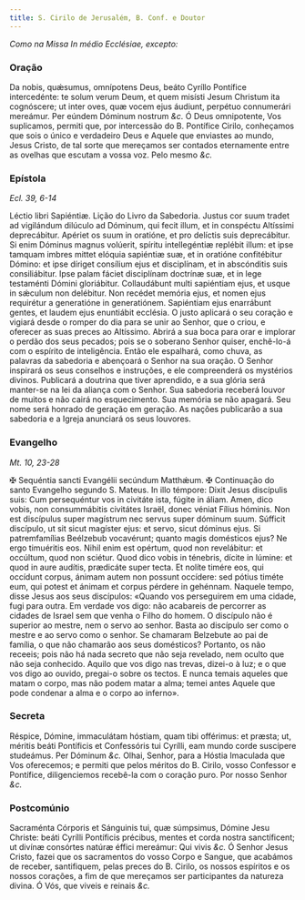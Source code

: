 ```yaml
---
title: S. Cirilo de Jerusalém, B. Conf. e Doutor
---
```


<em>Como na Missa In médio Ecclésiae, excepto:</em>


<LinkCard
  href="/missal/comum/13doutores"
  title="Doutores - Missa In médio Ecclésiae"
/>

### Oração

<div class="grid grid-cols-2 gap-5">
  <span class="text-justify">
    Da nobis, quǽsumus, omnípotens Deus, beáto Cyríllo Pontífice intercedénte:
    te solum verum Deum, et quem misísti Jesum Christum ita cognóscere; ut inter
    oves, quæ vocem ejus áudiunt, perpétuo connumerári mereámur. Per eúndem
    Dóminum nostrum <em>&c.</em>
  </span>
  <span class="text-justify">
    Ó Deus omnipotente, Vos suplicamos, permiti que, por intercessão do B.
    Pontífice Cirilo, conheçamos que sois o único e verdadeiro Deus e Aquele que
    enviastes ao mundo, Jesus Cristo, de tal sorte que mereçamos ser contados
    eternamente entre as ovelhas que escutam a vossa voz. Pelo mesmo
    <em>&c.</em>
  </span>
</div>

### Epístola

_Ecl. 39, 6-14_

<div class="grid grid-cols-2 gap-5">
  <span class="text-justify">Léctio libri Sapiéntiæ.</span>
  <span class="text-justify">Lição do Livro da Sabedoria.</span>
  <span class="text-justify">
    Justus cor suum tradet ad vigilándum dilúculo ad Dóminum, qui fecit illum,
    et in conspéctu Altíssimi deprecábitur. Apériet os suum in oratióne, et pro
    delíctis suis deprecábitur. Si enim Dóminus magnus volúerit, spíritu
    intellegéntiæ replébit illum: et ipse tamquam imbres mittet elóquia
    sapiéntiæ suæ, et in oratióne confitébitur Dómino: et ipse díriget consílium
    ejus et disciplínam, et in abscónditis suis consiliábitur. Ipse palam fáciet
    disciplínam doctrínæ suæ, et in lege testaménti Dómini gloriábitur.
    Collaudábunt multi sapiéntiam ejus, et usque in sǽculum non delébitur. Non
    recédet memória ejus, et nomen ejus requirétur a generatióne in
    generatiónem. Sapiéntiam ejus enarrábunt gentes, et laudem ejus enuntiábit
    ecclésia.
  </span>
  <span class="text-justify">
    O justo aplicará o seu coração e vigiará desde o romper do dia para se unir
    ao Senhor, que o criou, e oferecer as suas preces ao Altíssimo. Abrirá a sua
    boca para orar e implorar o perdão dos seus pecados; pois se o soberano
    Senhor quiser, enchê-lo-á com o espírito de inteligência. Então ele
    espalhará, como chuva, as palavras da sabedoria e abençoará o Senhor na sua
    oração. O Senhor inspirará os seus conselhos e instruções, e ele
    compreenderá os mystérios divinos. Publicará a doutrina que tiver aprendido,
    e a sua glória será manter-se na lei da aliança com o Senhor. Sua sabedoria
    receberá louvor de muitos e não cairá no esquecimento. Sua memória se não
    apagará. Seu nome será honrado de geração em geração. As nações publicarão a
    sua sabedoria e a Igreja anunciará os seus louvores.
  </span>
</div>

### Evangelho

_Mt. 10, 23-28_

<div class="grid grid-cols-2 gap-5">
  <span class="text-justify">
    <span class="text-red-500">&#10016;</span> Sequéntia sancti Evangélii
    secúndum Matthǽum.
  </span>
  <span class="text-justify">
    <span class="text-red-500">&#10016;</span> Continuação do santo Evangelho
    segundo S. Mateus.
  </span>
  <span class="text-justify">
    In illo témpore: Dixit Jesus discípulis suis: Cum persequéntur vos in
    civitáte ista, fúgite in áliam. Amen, dico vobis, non consummábitis
    civitátes Israël, donec véniat Fílius hóminis. Non est discípulus super
    magístrum nec servus super dóminum suum. Súfficit discípulo, ut sit sicut
    magíster ejus: et servo, sicut dóminus ejus. Si patremfamílias Beélzebub
    vocavérunt; quanto magis domésticos ejus? Ne ergo timuéritis eos. Nihil enim
    est opértum, quod non revelábitur: et occúltum, quod non sciétur. Quod dico
    vobis in ténebris, dícite in lúmine: et quod in aure audítis, prædicáte
    super tecta. Et nolíte timére eos, qui occídunt corpus, ánimam autem non
    possunt occídere: sed pótius timéte eum, qui potest et ánimam et corpus
    pérdere in gehénnam.
  </span>
  <span class="text-justify">
    Naquele tempo, disse Jesus aos seus discípulos: «Quando vos perseguirem em
    uma cidade, fugi para outra. Em verdade vos digo: não acabareis de percorrer
    as cidades de Israel sem que venha o Filho do homem. O discípulo não é
    superior ao mestre, nem o servo ao senhor. Basta ao discípulo ser como o
    mestre e ao servo como o senhor. Se chamaram Belzebute ao pai de família, o
    que não chamarão aos seus domésticos? Portanto, os não receeis; pois não há
    nada secreto que não seja revelado, nem oculto que não seja conhecido.
    Aquilo que vos digo nas trevas, dizei-o à luz; e o que vos digo ao ouvido,
    pregai-o sobre os tectos. E nunca temais aqueles que matam o corpo, mas não
    podem matar a alma; temei antes Aquele que pode condenar a alma e o corpo ao
    inferno».
  </span>
</div>

### Secreta

<div class="grid grid-cols-2 gap-5">
  <span class="text-justify">
    Réspice, Dómine, immaculátam hóstiam, quam tibi offérimus: et præsta; ut,
    méritis beáti Pontíficis et Confessóris tui Cyrílli, eam mundo corde
    suscípere studeámus. Per Dóminum <em>&c.</em>
  </span>
  <span class="text-justify">
    Olhai, Senhor, para a Hóstia Imaculada que Vos oferecemos; e permiti que
    pelos méritos do B. Cirilo, vosso Confessor e Pontífice, diligenciemos
    recebê-la com o coração puro. Por nosso Senhor <em>&c.</em>
  </span>
</div>

### Postcomúnio

<div class="grid grid-cols-2 gap-5">
  <span class="text-justify">
    Sacraménta Córporis et Sánguinis tui, quæ súmpsimus, Dómine Jesu Christe:
    beáti Cyrílli Pontíficis précibus, mentes et corda nostra sanctíficent; ut
    divínæ consórtes natúræ éffici mereámur: Qui vivis <em>&c.</em>
  </span>
  <span class="text-justify">
    Ó Senhor Jesus Cristo, fazei que os sacramentos do vosso Corpo e Sangue, que
    acabámos de receber, santifiquem, pelas preces do B. Cirilo, os nossos
    espíritos e os nossos corações, a fim de que mereçamos ser participantes da
    natureza divina. Ó Vós, que viveis e reinais <em>&c.</em>
  </span>
</div>
